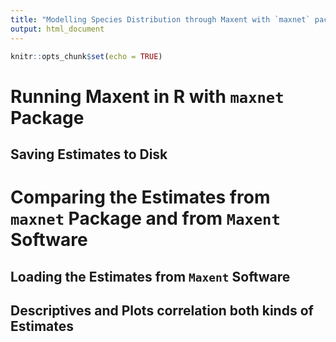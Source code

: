 ```yaml
---
title: "Modelling Species Distribution through Maxent with `maxnet` package"
output: html_document
---
```


```r
knitr::opts_chunk$set(echo = TRUE)
```

# Running Maxent in R with `maxnet` Package

## Saving Estimates to Disk

# Comparing the Estimates from `maxnet` Package and from `Maxent` Software

## Loading the Estimates from `Maxent` Software

## Descriptives and Plots correlation both kinds of Estimates
